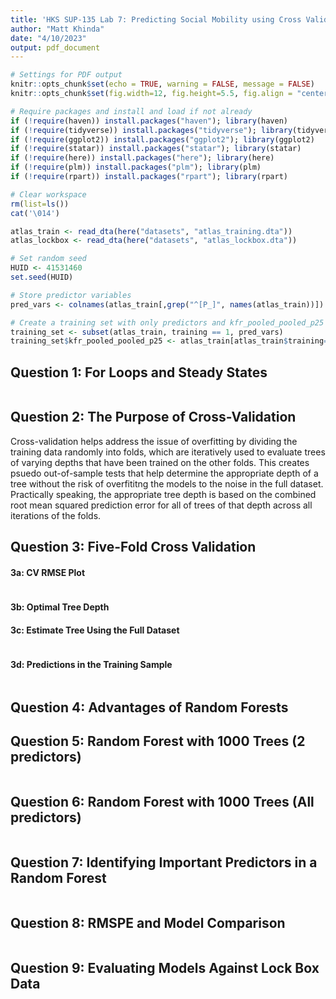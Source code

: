 ```yaml
---
title: 'HKS SUP-135 Lab 7: Predicting Social Mobility using Cross Validation and Random Forests'
author: "Matt Khinda"
date: "4/10/2023"
output: pdf_document
---
```


```r
# Settings for PDF output
knitr::opts_chunk$set(echo = TRUE, warning = FALSE, message = FALSE) 
knitr::opts_chunk$set(fig.width=12, fig.height=5.5, fig.align = "center") 

# Require packages and install and load if not already
if (!require(haven)) install.packages("haven"); library(haven)
if (!require(tidyverse)) install.packages("tidyverse"); library(tidyverse)
if (!require(ggplot2)) install.packages("ggplot2"); library(ggplot2)
if (!require(statar)) install.packages("statar"); library(statar)
if (!require(here)) install.packages("here"); library(here)
if (!require(plm)) install.packages("plm"); library(plm)
if (!require(rpart)) install.packages("rpart"); library(rpart)

# Clear workspace
rm(list=ls())
cat('\014')
```


```r
atlas_train <- read_dta(here("datasets", "atlas_training.dta"))
atlas_lockbox <- read_dta(here("datasets", "atlas_lockbox.dta"))
```

```r
# Set random seed 
HUID <- 41531460
set.seed(HUID)

# Store predictor variables
pred_vars <- colnames(atlas_train[,grep("^[P_]", names(atlas_train))])

# Create a training set with only predictors and kfr_pooled_pooled_p25
training_set <- subset(atlas_train, training == 1, pred_vars)
training_set$kfr_pooled_pooled_p25 <- atlas_train[atlas_train$training==1,]$kfr_pooled_pooled_p25
```


## Question 1: For Loops and Steady States

```r

```

## Question 2: The Purpose of Cross-Validation 

Cross-validation helps address the issue of overfitting by dividing the training data randomly into folds, which are iteratively used to evaluate trees of varying depths that have been trained on the other folds. This creates psuedo out-of-sample tests that help determine the appropriate depth of a tree without the risk of overfititng the models to the noise in the full dataset. Practically speaking, the appropriate tree depth is based on the combined root mean squared prediction error for all of trees of that depth across all iterations of the folds. 

## Question 3: Five-Fold Cross Validation

#### 3a: CV RMSE Plot
```r

```


#### 3b: Optimal Tree Depth


#### 3c: Estimate Tree Using the Full Dataset
```r

```

#### 3d: Predictions in the Training Sample
```r

```


## Question 4: Advantages of Random Forests




## Question 5: Random Forest with 1000 Trees (2 predictors)
```r

```


## Question 6: Random Forest with 1000 Trees (All predictors)
```r

```


## Question 7: Identifying Important Predictors in a Random Forest
```r

```


## Question 8: RMSPE and Model Comparison
```r

```


## Question 9: Evaluating Models Against Lock Box Data
```r

```












